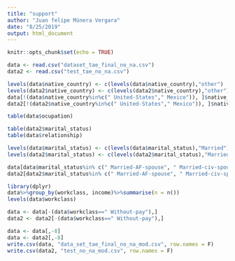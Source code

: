 ```yaml
---
title: "support"
author: "Juan felipe Múnera Vergara"
date: "8/25/2019"
output: html_document
---
```


```r
knitr::opts_chunk$set(echo = TRUE)
```

```r
data <- read.csv("dataset_tae_final_no_na.csv")
data2 <- read.csv("test_tae_no_na.csv")

levels(data$native_country) <- c(levels(data$native_country),"other")
levels(data2$native_country) <- c(levels(data2$native_country),"other")
data[!(data$native_country%in%c(" United-States"," Mexico")), ]$native_country <- "other"
data2[!(data2$native_country%in%c(" United-States"," Mexico")), ]$native_country <- "other"

```


```r
table(data$ocupation)

```

```r
table(data2$marital_status)
table(data$relationship)

levels(data$marital_status) <- c(levels(data$marital_status),"Married")
levels(data2$marital_status) <- c(levels(data2$marital_status),"Married")

data[data$marital_status%in% c(" Married-AF-spouse", " Married-civ-spouse", " Married-spouse-absent"),]$marital_status <- "Married"
data2[data2$marital_status%in% c(" Married-AF-spouse", " Married-civ-spouse", " Married-spouse-absent"),]$marital_status <- "Married"
```

```r
library(dplyr)
data%>%group_by(workclass, income)%>%summarise(n = n())
levels(data$workclass)

data <- data[-(data$workclass==" Without-pay"),]
data2 <- data2[-(data$workclass==" Without-pay"),]
```
```r
data <- data[,-8]
data <- data2[,-8]
write.csv(data, "data_set_tae_final_no_na_mod.csv", row.names = F)
write.csv(data2, "test_no_na_mod.csv", row.names = F)
```

